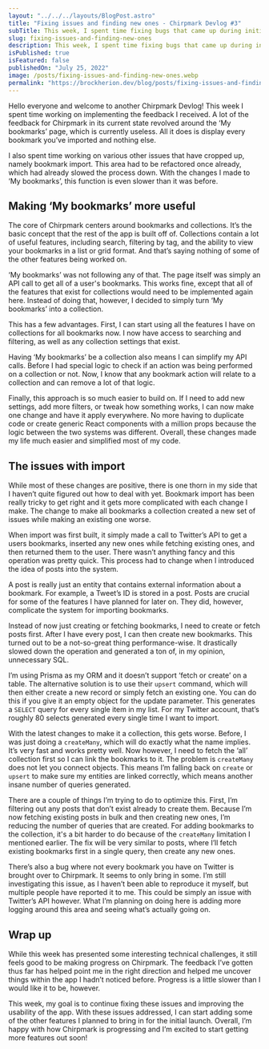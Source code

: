 ```yaml
---
layout: "../../../layouts/BlogPost.astro"
title: "Fixing issues and finding new ones - Chirpmark Devlog #3"
subTitle: This week, I spent time fixing bugs that came up during initial user testing and cleaning up some areas of code.
slug: fixing-issues-and-finding-new-ones
description: This week, I spent time fixing bugs that came up during initial user testing and cleaning up some areas of code.
isPublished: true
isFeatured: false
publishedOn: "July 25, 2022"
image: /posts/fixing-issues-and-finding-new-ones.webp
permalink: "https://brockherion.dev/blog/posts/fixing-issues-and-finding-new-ones"
---
```


Hello everyone and welcome to another Chirpmark Devlog! This week I spent time working on implementing the feedback I received. A lot of the feedback for Chirpmark in its current state revolved around the ‘My bookmarks’ page, which is currently useless. All it does is display every bookmark you’ve imported and nothing else.

I also spent time working on various other issues that have cropped up, namely bookmark import. This area had to be refactored once already, which had already slowed the process down. With the changes I made to ‘My bookmarks’, this function is even slower than it was before.

## Making ‘My bookmarks’ more useful

The core of Chirpmark centers around bookmarks and collections. It’s the basic concept that the rest of the app is built off of. Collections contain a lot of useful features, including search, filtering by tag, and the ability to view your bookmarks in a list or grid format. And that’s saying nothing of some of the other features being worked on.

‘My bookmarks’ was not following any of that. The page itself was simply an API call to get all of a user's bookmarks. This works fine, except that all of the features that exist for collections would need to be implemented again here. Instead of doing that, however, I decided to simply turn ‘My bookmarks’ into a collection.

This has a few advantages. First, I can start using all the features I have on collections for all bookmarks now. I now have access to searching and filtering, as well as any collection settings that exist.

Having ‘My bookmarks’ be a collection also means I can simplify my API calls. Before I had special logic to check if an action was being performed on a collection or not. Now, I know that any bookmark action will relate to a collection and can remove a lot of that logic.

Finally, this approach is so much easier to build on. If I need to add new settings, add more filters, or tweak how something works, I can now make one change and have it apply everywhere. No more having to duplicate code or create generic React components with a million props because the logic between the two systems was different. Overall, these changes made my life much easier and simplified most of my code.

## The issues with import

While most of these changes are positive, there is one thorn in my side that I haven’t quite figured out how to deal with yet. Bookmark import has been really tricky to get right and it gets more complicated with each change I make. The change to make all bookmarks a collection created a new set of issues while making an existing one worse.

When import was first built, it simply made a call to Twitter’s API to get a users bookmarks, inserted any new ones while fetching existing ones, and then returned them to the user. There wasn’t anything fancy and this operation was pretty quick. This process had to change when I introduced the idea of posts into the system.

A post is really just an entity that contains external information about a bookmark. For example, a Tweet’s ID is stored in a post. Posts are crucial for some of the features I have planned for later on. They did, however, complicate the system for importing bookmarks.

Instead of now just creating or fetching bookmarks, I need to create or fetch posts first. After I have every post, I can then create new bookmarks. This turned out to be a not-so-great thing performance-wise. It drastically slowed down the operation and generated a ton of, in my opinion, unnecessary SQL.

I’m using Prisma as my ORM and it doesn’t support ‘fetch or create’ on a table. The alternative solution is to use their `upsert` command, which will then either create a new record or simply fetch an existing one. You can do this if you give it an empty object for the update parameter. This generates a `SELECT` query for every single item in my list. For my Twitter account, that’s roughly 80 selects generated every single time I want to import.

With the latest changes to make it a collection, this gets worse. Before, I was just doing a `createMany`, which will do exactly what the name implies. It’s very fast and works pretty well. Now however, I need to fetch the ‘all’ collection first so I can link the bookmarks to it. The problem is `createMany` does not let you connect objects. This means I’m falling back on `create` or `upsert` to make sure my entities are linked correctly, which means another insane number of queries generated.

There are a couple of things I’m trying to do to optimize this. First, I’m filtering out any posts that don’t exist already to create them. Because I’m now fetching existing posts in bulk and then creating new ones, I’m reducing the number of queries that are created. For adding bookmarks to the collection, it's a bit harder to do because of the `createMany` limitation I mentioned earlier. The fix will be very similar to posts, where I’ll fetch existing bookmarks first in a single query, then create any new ones.

There’s also a bug where not every bookmark you have on Twitter is brought over to Chirpmark. It seems to only bring in some. I’m still investigating this issue, as I haven’t been able to reproduce it myself, but multiple people have reported it to me. This could be simply an issue with Twitter’s API however. What I’m planning on doing here is adding more logging around this area and seeing what’s actually going on.

## Wrap up

While this week has presented some interesting technical challenges, it still feels good to be making progress on Chirpmark. The feedback I’ve gotten thus far has helped point me in the right direction and helped me uncover things within the app I hadn’t noticed before. Progress is a little slower than I would like it to be, however.

This week, my goal is to continue fixing these issues and improving the usability of the app. With these issues addressed, I can start adding some of the other features I planned to bring in for the initial launch. Overall, I’m happy with how Chirpmark is progressing and I’m excited to start getting more features out soon!
